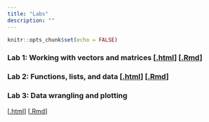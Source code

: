 ```yaml
---
title: "Labs"
description: ""
---
```


```r
knitr::opts_chunk$set(echo = FALSE)
```

### Lab 1: Working with vectors and matrices [[.html](files/labs/lab-01_matrices-and-vectors.html)] [[.Rmd](https://raw.githubusercontent.com/svteichman/STAT302-SPR2022/main/files/labs/lab-01_matrices-and-vectors.Rmd)]

### Lab 2: Functions, lists, and data [[.html](files/labs/lab-02_controlflow.html)] [[.Rmd](https://raw.githubusercontent.com/svteichman/STAT302-SPR2022/main/files/labs/lab-02_controlflow.Rmd)]


### Lab 3: Data wrangling and plotting
[[.html](files/labs/lab3-wrangling.html)] [[.Rmd](https://raw.githubusercontent.com/aboskovic/STAT302-SUMMER2022/main/files/labs/lab3-wrangling.Rmd)]

<!-- ### Lab 4: Prediction and error [[.html](files/labs/lab-04_train-test-cv.html)] [[.Rmd](https://raw.githubusercontent.com/svteichman/STAT302-SPR2022/main/files/labs/lab-04_train-test-cv.Rmd)] -->
